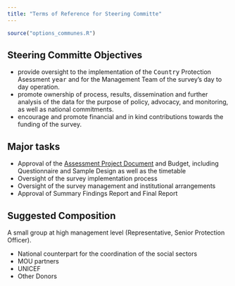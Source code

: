 ```yaml
---
title: "Terms of Reference for Steering Committe"
---
```


```r
source("options_communes.R")
```



## Steering Committe Objectives

* provide oversight to the implementation of the <kbd>Country</kbd> Protection Asessment <kbd>year</kbd> and for the Management Team of the survey’s day to day operation.
* promote ownership of process, results, dissemination and further analysis of the data for the purpose of policy, advocacy, and monitoring, as well as national commitments.
* encourage and promote financial and in kind contributions towards the funding of the survey.

## Major tasks
* Approval of the [Assessment Project Document](Assessment-Project-Document.html) and Budget, including Questionnaire and Sample Design as well as the timetable
* Oversight of the survey implementation process
* Oversight of the survey management and institutional arrangements
* Approval of Summary Findings Report and Final Report


## Suggested Composition

A small group at high management level (Representative, Senior Protection Officer).

* National counterpart for the coordination of the social sectors
* MOU partners
* UNICEF
* Other Donors

